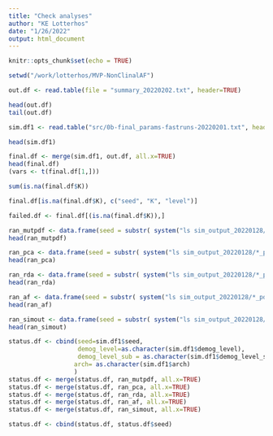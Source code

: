 ```yaml
---
title: "Check analyses"
author: "KE Lotterhos"
date: "1/26/2022"
output: html_document
---
```


```r
knitr::opts_chunk$set(echo = TRUE)
```

```r
setwd("/work/lotterhos/MVP-NonClinalAF")

out.df <- read.table(file = "summary_20220202.txt", header=TRUE)

head(out.df)
tail(out.df)

sim.df1 <- read.table("src/0b-final_params-fastruns-20220201.txt", header=TRUE)

head(sim.df1)

final.df <- merge(sim.df1, out.df, all.x=TRUE)
head(final.df)
(vars <- t(final.df[1,]))

sum(is.na(final.df$K))

final.df[is.na(final.df$K), c("seed", "K", "level")]
```

```r
failed.df <- final.df[(is.na(final.df$K)),]
```


```r
ran_mutpdf <- data.frame(seed = substr( system("ls sim_output_20220128/*_2muts.pdf", intern = TRUE), 21, 27), ran_mut = TRUE)
head(ran_mutpdf)

ran_pca <- data.frame(seed = substr( system("ls sim_output_20220128/*_pdf_3pca.pdf", intern = TRUE), 21, 27), ran_pca = TRUE)
head(ran_pca)

ran_rda <- data.frame(seed = substr( system("ls sim_output_20220128/*_pdf_5RDA.pdf", intern = TRUE), 21, 27), ran_rda = TRUE)
head(ran_rda)

ran_af <- data.frame(seed = substr( system("ls sim_output_20220128/*_pdf_7_afcors.pdf", intern = TRUE), 21, 27), ran_af = TRUE)
head(ran_af)

ran_simout <- data.frame(seed = substr( system("ls sim_output_20220128/*_Rout_simSummary.txt", intern = TRUE), 21, 27), ran_sim = TRUE)
head(ran_simout)

status.df <- cbind(seed=sim.df1$seed, 
                   demog_level=as.character(sim.df1$demog_level), 
                   demog_level_sub = as.character(sim.df1$demog_level_sub), 
                  arch= as.character(sim.df1$arch)
                  )
status.df <- merge(status.df, ran_mutpdf, all.x=TRUE)
status.df <- merge(status.df, ran_pca, all.x=TRUE)
status.df <- merge(status.df, ran_rda, all.x=TRUE)
status.df <- merge(status.df, ran_af, all.x=TRUE)
status.df <- merge(status.df, ran_simout, all.x=TRUE)

status.df <- cbind(status.df, status.df$seed)
```
